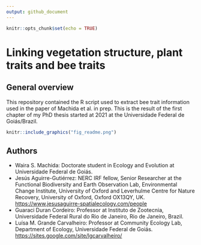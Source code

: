 ```yaml
---
output: github_document
---
```


```r
knitr::opts_chunk$set(echo = TRUE)
```

# Linking vegetation structure, plant traits and bee traits

## General overview

This repository contained the R script used to extract bee trait information used in the paper of Machida et al. in prep. This is the result of the first chapter of my PhD thesis started at 2021 at the Universidade Federal de Goiás/Brazil.

```r
knitr::include_graphics("fig_readme.png")
```

## Authors

-   Waira S. Machida: Doctorate student in Ecology and Evolution at Universidade Federal de Goiás.
-   Jesús Aguirre-Gutiérrez: NERC IRF fellow, Senior Researcher at the Functional Biodiversity and Earth Observation Lab, Environmental Change Institute, University of Oxford and Leverhulme Centre for Nature Recovery, University of Oxford, Oxford OX13QY, UK. <https://www.jesusaguirre-spatialecology.com/people>
-   Guaraci Duran Cordeiro: Professor at Instituto de Zootecnia, Universidade Federal Rural do Rio de Janeiro, Rio de Janeiro, Brazil.
-   Luísa M. Grande Carvalheiro: Professor at Community Ecology Lab, Department of Ecology, Universidade Federal de Goiás. <https://sites.google.com/site/lgcarvalheiro/>

